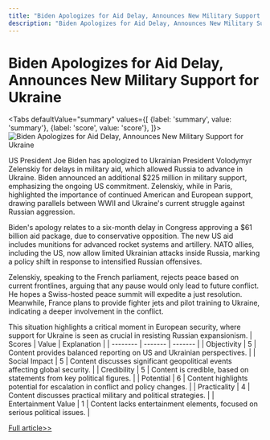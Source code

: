 ```yaml
---
title: "Biden Apologizes for Aid Delay, Announces New Military Support for Ukraine"
description: "Biden Apologizes for Aid Delay, Announces New Military Support for Ukraine"
---
```



# Biden Apologizes for Aid Delay, Announces New Military Support for Ukraine


<Tabs
	defaultValue="summary"
	values={[
	{label: 'summary', value: 'summary'},
	{label: 'score', value: 'score'},
]}>
<TabItem value="summary">
<img
  src="https://image.informedainews.com/2024/06/Pol-SB1-1717829346-0.jpg"
  alt="Biden Apologizes for Aid Delay, Announces New Military Support for Ukraine"
/>



US President Joe Biden has apologized to Ukrainian President Volodymyr Zelenskiy for delays in military aid, which allowed Russia to advance in Ukraine. Biden announced an additional $225 million in military support, emphasizing the ongoing US commitment. Zelenskiy, while in Paris, highlighted the importance of continued American and European support, drawing parallels between WWII and Ukraine's current struggle against Russian aggression.

Biden's apology relates to a six-month delay in Congress approving a $61 billion aid package, due to conservative opposition. The new US aid includes munitions for advanced rocket systems and artillery. NATO allies, including the US, now allow limited Ukrainian attacks inside Russia, marking a policy shift in response to intensified Russian offensives.

Zelenskiy, speaking to the French parliament, rejects peace based on current frontlines, arguing that any pause would only lead to future conflict. He hopes a Swiss-hosted peace summit will expedite a just resolution. Meanwhile, France plans to provide fighter jets and pilot training to Ukraine, indicating a deeper involvement in the conflict.

This situation highlights a critical moment in European security, where support for Ukraine is seen as crucial in resisting Russian expansionism.
</TabItem>
<TabItem value="score">
	| Scores     | Value   | Explanation |
	| -------- | ------- | ------- |
	| Objectivity  | 5    | Content provides balanced reporting on US and Ukrainian perspectives.    |
	| Social Impact | 5     | Content discusses significant geopolitical events affecting global security.    |
	| Credibility    | 5    | Content is credible, based on statements from key political figures.    |
	| Potential    | 6    | Content highlights potential for escalation in conflict and policy changes.    |
	| Practicality    | 4    | Content discusses practical military and political strategies.    |
	| Entertainment Value    | 1    | Content lacks entertainment elements, focused on serious political issues.    |
</TabItem>
</Tabs>

[Full article>>](https://www.theguardian.com/world/article/2024/jun/07/joe-biden-apologises-zelenskiy-delay-us-military-support)
